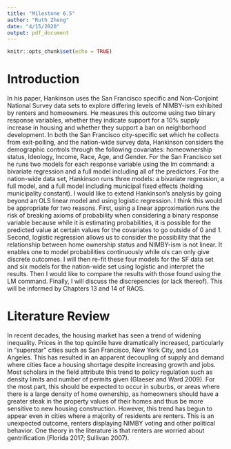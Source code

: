 ```yaml
---
title: "Milestone 6.5"
author: "Ruth Zheng"
date: "4/15/2020"
output: pdf_document
---
```


```r
knitr::opts_chunk$set(echo = TRUE)
```

# Introduction

In his paper, Hankinson uses the San Francisco specific and Non-Conjoint National Survey data sets to explore differing levels of NIMBY-ism exhibited by renters and homeowners. He measures this outcome using two binary response variables, whether they indicate support for a 10\% supply increase in housing and whether they support a ban on neighborhood development. In both the San Francisco city-specific set which he collects from exit-polling, and the nation-wide survey data, Hankinson considers the demographic controls through the following covariates: homeownership status, Ideology, Income, Race, Age, and Gender. For the San Francisco set he runs two models for each response variable using the lm command: a bivariate regression and a full model including all of the predictors. For the nation-wide data set, Hankinson runs three models: a bivariate regression, a full model, and a full model including municipal fixed effects (holding municipality constant). 
I would like to extend Hankinson's analysis by going beyond an OLS linear model and using logistic regression. I think this would be appropriate for two reasons. First, using a linear approximation runs the risk of breaking axioms of probability when considering a binary response variable because while it is estimating probabilities, it is possible for the predicted value at certain values for the covariates to go outside of 0 and 1. Second, logistic regression allows us to consider the possibility that the relationship between home ownership status and NIMBY-ism is not linear. It enables one to model probabilities continuously while ols can only give discrete outcomes. I will then re-fit these four models for the SF data set and six models for the nation-wide set using logistic and interpret the results. Then I would like to compare the results with those found using the LM command. Finally, I will discuss the discrepencies (or lack thereof). This will be informed by Chapters 13 and 14 of RAOS. 

# Literature Review

In recent decades, the housing market has seen a trend of widening inequality. Prices in the top quintile have dramatically increased, particularly in "superstar" cities such as San Francisco, New York City, and Los Angeles. This has resulted in an apparent decoupling of supply and demand where cities face a housing shortage despite increasing growth and jobs. Most scholars in the field attribute this trend to policy regulation such as density limits and number of permits given (Glaeser and Ward 2009). For the most part, this should be expected to occur in suburbs, or areas where there is a large density of home ownership, as homeowners should have a greater steak in the property values of their homes and thus be more sensitive to new housing construction. However, this trend has begun to appear even in cities where a majority of residents are renters. This is an unexpected outcome, renters displaying NIMBY voting and other political behavior. One theory in the literature is that renters are worried about gentrification (Florida 2017; Sullivan 2007).
